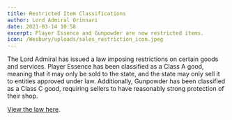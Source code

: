 ```yaml
---
title: Restricted Item Classifications
author: Lord Admiral Orinnari
date: 2021-03-14 10:58
excerpt: Player Essence and Gunpowder are now restricted items.
icon: /Wesbury/uploads/sales_restriction_icon.jpeg
---
```

The Lord Admiral has issued a law imposing restrictions on certain goods and
services. Player Essence has been classified as a Class A good, meaning that it
may only be sold to the state, and the state may only sell it to entities
approved under law. Additionally, Gunpowder has been classified as a Class C
good, requiring sellers to have reasonably strong protection of their shop.

[View the law here](/Wesbury/laws/goods-services-regulation).
